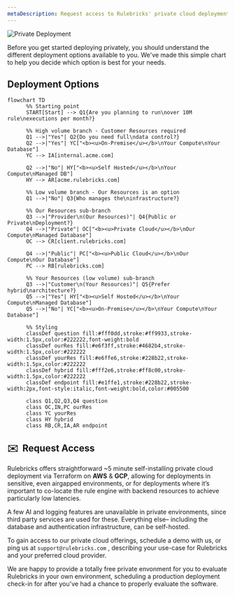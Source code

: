 ```yaml
---
metaDescription: Request access to Rulebricks' private cloud deployment, and learn how to get started with a private deployment of Rulebricks.
---
```


![Private Deployment](https://d1zic6dm9txw4h.cloudfront.net/rulebricks-docs-assets/static/images/application/api-docs.png)

Before you get started deploying privately, you should understand the different deployment options available to you. We've made this simple chart to help you decide which option is best for your needs.

## Deployment Options

```mermaid
flowchart TD
      %% Starting point
      START[Start] --> Q1{Are you planning to run\nover 10M rule\nexecutions per month?}

      %% High volume branch - Customer Resources required
      Q1 -->|"Yes"| Q2{Do you need full\ndata control?}
      Q2 -->|"Yes"| YC["<b><u>On-Premise</u></b>\nYour Compute\nYour Database"]
      YC --> IA[internal.acme.com]

      Q2 -->|"No"| HY["<b><u>Self Hosted</u></b>\nYour Compute\nManaged DB"]
      HY --> AR[acme.rulebricks.com]

      %% Low volume branch - Our Resources is an option
      Q1 -->|"No"| Q3{Who manages the\ninfrastructure?}

      %% Our Resources sub-branch
      Q3 -->|"Provider\n(Our Resources)"| Q4{Public or Private\nDeployment?}
      Q4 -->|"Private"| OC["<b><u>Private Cloud</u></b>\nOur Compute\nManaged Database"]
      OC --> CR[client.rulebricks.com]

      Q4 -->|"Public"| PC["<b><u>Public Cloud</u></b>\nOur Compute\nOur Database"]
      PC --> RB[rulebricks.com]

      %% Your Resources (low volume) sub-branch
      Q3 -->|"Customer\n(Your Resources)"| Q5{Prefer hybrid\narchitecture?}
      Q5 -->|"Yes"| HY["<b><u>Self Hosted</u></b>\nYour Compute\nManaged Database"]
      Q5 -->|"No"| YC["<b><u>On-Premise</u></b>\nYour Compute\nYour Database"]

      %% Styling
      classDef question fill:#fff0dd,stroke:#ff9933,stroke-width:1.5px,color:#222222,font-weight:bold
      classDef ourRes fill:#e6f3ff,stroke:#4682b4,stroke-width:1.5px,color:#222222
      classDef yourRes fill:#e6ffe6,stroke:#228b22,stroke-width:1.5px,color:#222222
      classDef hybrid fill:#fff2e6,stroke:#ff8c00,stroke-width:1.5px,color:#222222
      classDef endpoint fill:#e1ffe1,stroke:#228b22,stroke-width:2px,font-style:italic,font-weight:bold,color:#005500

      class Q1,Q2,Q3,Q4 question
      class OC,IN,PC ourRes
      class YC yourRes
      class HY hybrid
      class RB,CR,IA,AR endpoint
```

## ✉️  Request Access

Rulebricks offers straightforward ~5 minute self-installing private cloud deployment via Terraform on **AWS** & **GCP**, allowing for deployments in sensitive, even airgapped environments, or for deployments where it’s important to co-locate the rule engine with backend resources to achieve particularly low latencies.

A few AI and logging features are unavailable in private environments, since third party services are used for these. Everything else– including the database and authentication infrastructure, can be self-hosted.

To gain access to our private cloud offerings, schedule a demo with us, or ping us at `support@rulebricks.com` , describing your use-case for Rulebricks and your preferred cloud provider.

We are happy to provide a totally free private envonment for you to evaluate Rulebricks in your own environment, scheduling a production deployment check-in for after you've had a chance to properly evaluate the software.
